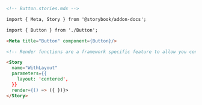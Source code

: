 ```md
<!-- Button.stories.mdx -->

import { Meta, Story } from '@storybook/addon-docs';

import { Button } from './Button';

<Meta title="Button" component={Button}/>

<!-- Render functions are a framework specific feature to allow you control on how the component renders -->

<Story
  name="WithLayout"
  parameters={{
    layout: 'centered',
  }}
  render={() => ({ })}>
</Story>
```